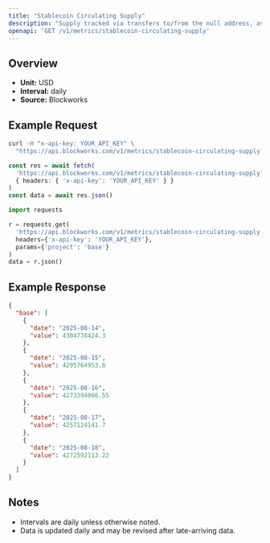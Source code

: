 ```yaml
---
title: "Stablecoin Circulating Supply"
description: "Supply tracked via transfers to/from the null address, as well as distinct issuance and redemption events for supported stablecoins. Circulating supply remove supply held in bridges, token treasuries, and known mint/burn addresses."
openapi: 'GET /v1/metrics/stablecoin-circulating-supply'
---
```


## Overview

- **Unit:** USD
- **Interval:** daily
- **Source:** Blockworks

## Example Request

<CodeGroup>

```bash cURL
curl -H "x-api-key: YOUR_API_KEY" \
  "https://api.blockworks.com/v1/metrics/stablecoin-circulating-supply?project=base"
```

```typescript TypeScript
const res = await fetch(
  'https://api.blockworks.com/v1/metrics/stablecoin-circulating-supply?project=base',
  { headers: { 'x-api-key': 'YOUR_API_KEY' } }
)
const data = await res.json()
```

```python Python
import requests

r = requests.get(
  'https://api.blockworks.com/v1/metrics/stablecoin-circulating-supply',
  headers={'x-api-key': 'YOUR_API_KEY'},
  params={'project': 'base'}
)
data = r.json()
```

</CodeGroup>

## Example Response

```json
{
  "base": [
    {
      "date": "2025-08-14",
      "value": 4304778424.3
    },
    {
      "date": "2025-08-15",
      "value": 4295764953.8
    },
    {
      "date": "2025-08-16",
      "value": 4273394066.55
    },
    {
      "date": "2025-08-17",
      "value": 4257124141.7
    },
    {
      "date": "2025-08-18",
      "value": 4272592113.22
    }
  ]
}
```

## Notes
- Intervals are daily unless otherwise noted.
- Data is updated daily and may be revised after late-arriving data.
